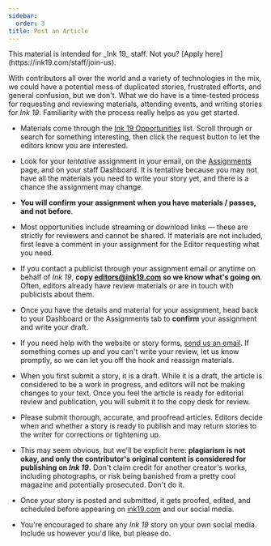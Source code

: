 ```yaml
---
sidebar:
  order: 3
title: Post an Article
---
```



<Aside>This material is intended for _Ink 19_ staff. Not you? [Apply here](https://ink19.com/staff/join-us).</Aside>


With contributors all over the world and a variety of technologies in the mix, we could have a potential mess of duplicated stories, frustrated efforts, and general confusion, but we don't. What we do have is a time-tested process for requesting and reviewing materials, attending events, and writing stories for _Ink 19_. Familiarity with the process really helps as you get started. 

- Materials come through the [Ink 19 Opportunities](https://staff.ink19.com/opportunities/) list. Scroll through or search for something interesting, then click the request button to let the editors know you are interested.

- Look for your _tentative_ assignment in your email, on the [Assignments](https://staff.ink19.com/assignments) page, and on your staff Dashboard. It is tentative because you may not have all the materials you need to write your story yet, and there is a chance the assignment may change.

- __You will confirm your assignment when you have materials / passes, and not before__.

- Most opportunities include streaming or download links &mdash; these are strictly for reviewers and cannot be shared. If materials are not included, first leave a comment in your assignment for the Editor requesting what you need. 

- If you contact a publicist through your assignment email or anytime on behalf of _Ink 19_, __copy editors@ink19.com so we know what's going on__. Often, editors already have review materials or are in touch with publicists about them. 

- Once you have the details and material for your assignment, head back to your Dashboard or the Assignments tab to __confirm__ your assignment and write your draft. 

- If you need help with the website or story forms, [send us an email](mailto:editors@ink19.com). If something comes up and you can't write your review, let us know promptly, so we can let you off the hook and reassign materials.

- When you first submit a story, it is a draft. While it is a draft, the article is considered to be a work in progress, and editors will not be making changes to your text. Once you feel the article is ready for editorial review and publication, you will submit it to the copy desk for review.

- Please submit thorough, accurate, and proofread articles. Editors decide when and whether a story is ready to publish and may return stories to the writer for corrections or tightening up. 

- This may seem obvious, but we'll be explicit here: __plagiarism is not okay, and only the contributor's original content is considered for publishing on _Ink 19_.__ Don't claim credit for another creator's works, including photographs, or risk being banished from a pretty cool magazine and potentially prosecuted. Don't do it.

- Once your story is posted and submitted, it gets proofed, edited, and scheduled before appearing on [ink19.com](https://ink19.com) and our social media.

- You're encouraged to share any _Ink 19_ story on your own social media. Include us however you'd like, but please do.
